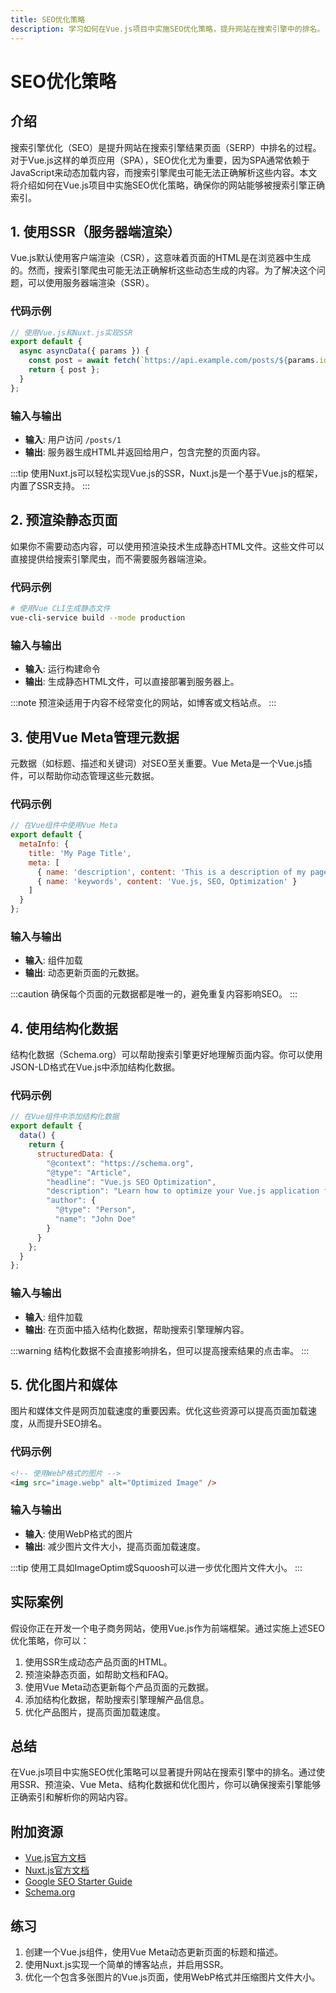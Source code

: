 ```yaml
---
title: SEO优化策略
description: 学习如何在Vue.js项目中实施SEO优化策略，提升网站在搜索引擎中的排名。
---
```


# SEO优化策略

## 介绍

搜索引擎优化（SEO）是提升网站在搜索引擎结果页面（SERP）中排名的过程。对于Vue.js这样的单页应用（SPA），SEO优化尤为重要，因为SPA通常依赖于JavaScript来动态加载内容，而搜索引擎爬虫可能无法正确解析这些内容。本文将介绍如何在Vue.js项目中实施SEO优化策略，确保你的网站能够被搜索引擎正确索引。

## 1. 使用SSR（服务器端渲染）

Vue.js默认使用客户端渲染（CSR），这意味着页面的HTML是在浏览器中生成的。然而，搜索引擎爬虫可能无法正确解析这些动态生成的内容。为了解决这个问题，可以使用服务器端渲染（SSR）。

### 代码示例

```javascript
// 使用Vue.js和Nuxt.js实现SSR
export default {
  async asyncData({ params }) {
    const post = await fetch(`https://api.example.com/posts/${params.id}`).then(res => res.json());
    return { post };
  }
};
```

### 输入与输出

- **输入**: 用户访问 `/posts/1`
- **输出**: 服务器生成HTML并返回给用户，包含完整的页面内容。

:::tip
使用Nuxt.js可以轻松实现Vue.js的SSR，Nuxt.js是一个基于Vue.js的框架，内置了SSR支持。
:::

## 2. 预渲染静态页面

如果你不需要动态内容，可以使用预渲染技术生成静态HTML文件。这些文件可以直接提供给搜索引擎爬虫，而不需要服务器端渲染。

### 代码示例

```bash
# 使用Vue CLI生成静态文件
vue-cli-service build --mode production
```

### 输入与输出

- **输入**: 运行构建命令
- **输出**: 生成静态HTML文件，可以直接部署到服务器上。

:::note
预渲染适用于内容不经常变化的网站，如博客或文档站点。
:::

## 3. 使用Vue Meta管理元数据

元数据（如标题、描述和关键词）对SEO至关重要。Vue Meta是一个Vue.js插件，可以帮助你动态管理这些元数据。

### 代码示例

```javascript
// 在Vue组件中使用Vue Meta
export default {
  metaInfo: {
    title: 'My Page Title',
    meta: [
      { name: 'description', content: 'This is a description of my page.' },
      { name: 'keywords', content: 'Vue.js, SEO, Optimization' }
    ]
  }
};
```

### 输入与输出

- **输入**: 组件加载
- **输出**: 动态更新页面的元数据。

:::caution
确保每个页面的元数据都是唯一的，避免重复内容影响SEO。
:::

## 4. 使用结构化数据

结构化数据（Schema.org）可以帮助搜索引擎更好地理解页面内容。你可以使用JSON-LD格式在Vue.js中添加结构化数据。

### 代码示例

```javascript
// 在Vue组件中添加结构化数据
export default {
  data() {
    return {
      structuredData: {
        "@context": "https://schema.org",
        "@type": "Article",
        "headline": "Vue.js SEO Optimization",
        "description": "Learn how to optimize your Vue.js application for SEO.",
        "author": {
          "@type": "Person",
          "name": "John Doe"
        }
      }
    };
  }
};
```

### 输入与输出

- **输入**: 组件加载
- **输出**: 在页面中插入结构化数据，帮助搜索引擎理解内容。

:::warning
结构化数据不会直接影响排名，但可以提高搜索结果的点击率。
:::

## 5. 优化图片和媒体

图片和媒体文件是网页加载速度的重要因素。优化这些资源可以提高页面加载速度，从而提升SEO排名。

### 代码示例

```html
<!-- 使用WebP格式的图片 -->
<img src="image.webp" alt="Optimized Image" />
```

### 输入与输出

- **输入**: 使用WebP格式的图片
- **输出**: 减少图片文件大小，提高页面加载速度。

:::tip
使用工具如ImageOptim或Squoosh可以进一步优化图片文件大小。
:::

## 实际案例

假设你正在开发一个电子商务网站，使用Vue.js作为前端框架。通过实施上述SEO优化策略，你可以：

1. 使用SSR生成动态产品页面的HTML。
2. 预渲染静态页面，如帮助文档和FAQ。
3. 使用Vue Meta动态更新每个产品页面的元数据。
4. 添加结构化数据，帮助搜索引擎理解产品信息。
5. 优化产品图片，提高页面加载速度。

## 总结

在Vue.js项目中实施SEO优化策略可以显著提升网站在搜索引擎中的排名。通过使用SSR、预渲染、Vue Meta、结构化数据和优化图片，你可以确保搜索引擎能够正确索引和解析你的网站内容。

## 附加资源

- [Vue.js官方文档](https://vuejs.org/)
- [Nuxt.js官方文档](https://nuxtjs.org/)
- [Google SEO Starter Guide](https://developers.google.com/search/docs/beginner/seo-starter-guide)
- [Schema.org](https://schema.org/)

## 练习

1. 创建一个Vue.js组件，使用Vue Meta动态更新页面的标题和描述。
2. 使用Nuxt.js实现一个简单的博客站点，并启用SSR。
3. 优化一个包含多张图片的Vue.js页面，使用WebP格式并压缩图片文件大小。
